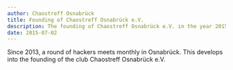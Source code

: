 ```yaml
---
author: Chaostreff Osnabrück
title: Founding of Chaostreff Osnabrück e.V.
description: The founding of Chaostreff Osnabrück e.V. in the year 2015
date: 2015-07-02
---
```


Since 2013, a round of hackers meets monthly in Osnabrück.
This develops into the founding of the club Chaostreff Osnabrück e.V.

